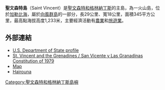 {{expand language|1=en|page=|time=2020-02-25T10:56:56+00:00}}
{{noteTA
|G1=地名
|1=zh-hans:圣文森特和格林纳丁斯; zh-hant:聖文森特和格林納丁斯; zh-tw:聖文森及格瑞那丁;
|2=zh-hans:圣文森特; zh-hant:聖文森特; zh-tw:聖文森;
|3=zh-hans:金斯敦; zh-hant:金斯敦; zh-tw:金斯敦;
}}
{{Infobox islands
| name             = 圣文森特岛
| native name      = Saint Vincent
| native name link = 英语
| native name lang = en
| image name       = Saint Vincent Island.JPG
| image caption    = 
| map image        = Island of Saint Vincent.png
| map caption      = 聖文森島在[[聖文森及格瑞那丁|聖文森及格瑞那丁]]的位置
| location         = [[加勒比海|加勒比海]]
| coordinates      = {{coord|13|15|N|61|12|W|display=inline}}
| archipelago      = [[向風群島|向風群島]]
| area_km2         = 345
| length_km        = 29
| width_km         = 18
| highest mount    = [[蘇弗里耶爾火山_(聖文森特和格林納丁斯)|蘇弗里耶爾火山]]
| elevation_m      = 1,234
| country          = [[圣文森特和格林纳丁斯|圣文森特和格林纳丁斯]]
| country admin divisions title     = [[圣文森特和格林纳丁斯行政区划|区]]
| country admin divisions           = 6
| country admin divisions title 1   = 选区
| country admin divisions 1         = 15
| country largest city              = [[金斯敦_(圣文森特和格林纳丁斯)|金斯敦]]
| country largest city population   = 25,418
| population       = 100,000
| population as of = 2012
| density_km2      = 347.83
| ethnic groups    = 
}}

'''聖文森特島'''（Saint Vincent）是[[聖文森特和格林納丁斯|聖文森特和格林納丁斯]]的主島，為一火山島，位於[[加勒比海|加勒比海]]，屬於[[向風群島|向風群島]]的一部分，長29公里、寬18公里，面積345平方公里，最高點海拔高度1,233米，主要經濟活動有[[農業|農業]]和[[旅遊業|旅遊業]]。

==外部連結==
* [http://www.state.gov/r/pa/ei/bgn/2345.htm U.S. Department of State profile] {{Wayback|url=http://www.state.gov/r/pa/ei/bgn/2345.htm |date=20190508153711 }}
* [http://pdba.georgetown.edu/Constitutions/Vincent/stvincent79.html St. Vincent and the Grenadines / San Vicente y Las Granadinas Constitution of 1979] {{Wayback|url=http://pdba.georgetown.edu/Constitutions/Vincent/stvincent79.html |date=20201116021820 }}
* [http://go.hrw.com/atlas/norm_htm/stvncent.htm Map] {{Wayback|url=http://go.hrw.com/atlas/norm_htm/stvncent.htm |date=20200806195326 }}
* [https://web.archive.org/web/20190612171445/http://hairouna.com/ Hairouna]

{{SaintVincent-stub}}
[[Category:聖文森特和格林納丁斯島嶼|Category:聖文森特和格林納丁斯島嶼]]